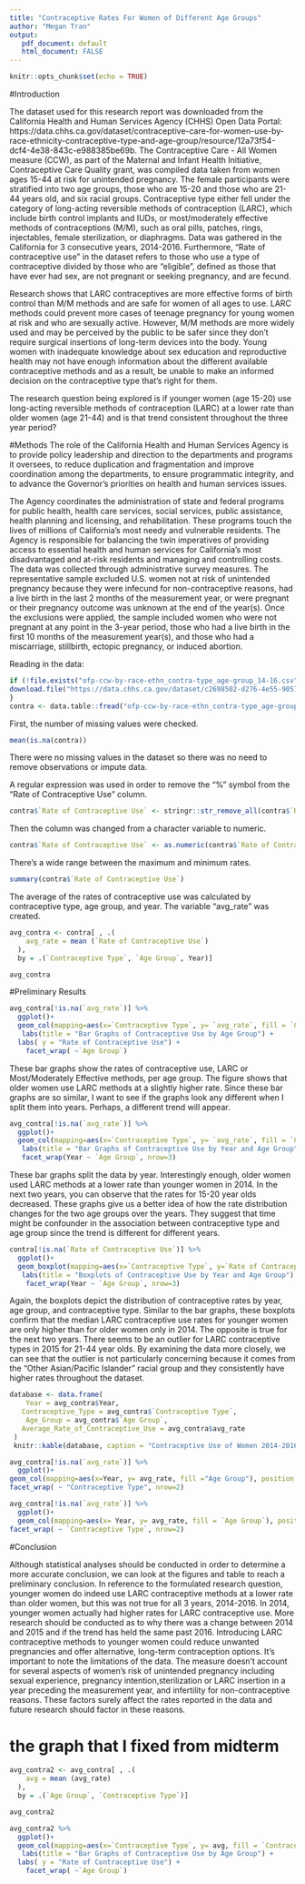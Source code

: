 ```yaml
---
title: "Contraceptive Rates For Women of Different Age Groups"
author: "Megan Tran"
output: 
   pdf_document: default
   html_document: FALSE
---
```


```r
knitr::opts_chunk$set(echo = TRUE)
```


#Introduction 

The dataset used for this research report was downloaded from the California Health and Human Services Agency (CHHS) Open Data Portal: https://data.chhs.ca.gov/dataset/contraceptive-care-for-women-use-by-race-ethnicity-contraceptive-type-and-age-group/resource/12a73f54-dcf4-4e38-843c-e988385be69b.
The Contraceptive Care - All Women measure (CCW), as part of the Maternal and Infant Health Initiative, Contraceptive Care Quality grant, was compiled data taken from women ages 15-44 at risk for unintended pregnancy. The female participants were stratified into two age groups, those who are 15-20 and those who are 21-44 years old, and six racial groups. Contraceptive type either fell under the category of long-acting reversible methods of contraception (LARC), which include birth control implants and IUDs, or most/moderately effective methods of contraceptions (M/M), such as oral pills, patches, rings, injectables, female sterilization, or diaphragms. Data was gathered in the California for 3 consecutive years, 2014-2016. Furthermore, "Rate of contraceptive use" in the dataset refers to those who use a type of contraceptive divided by those who are "eligible", defined as those that have ever had sex, are not pregnant or seeking pregnancy, and are fecund.
 
Research shows that LARC contraceptives are more effective forms of birth control than M/M methods and are safe for women of all ages to use. LARC methods could prevent more cases of teenage pregnancy for young women at risk and who are sexually active. However, M/M methods are more widely used and may be perceived by the public to be safer since they don't require surgical insertions of long-term devices into the body. Young women with inadequate knowledge about sex education and reproductive health may not have enough information about the different available contraceptive methods and as a result, be unable to make an informed decision on the contraceptive type that's right for them.

The research question being explored is if younger women (age 15-20) use long-acting reversible methods of contraception (LARC) at a lower rate than older women (age 21-44) and is that trend consistent throughout the three year period?


#Methods 
The role of the California Health and Human Services Agency is to provide policy leadership and direction to the departments and programs it oversees, to reduce duplication and fragmentation and improve coordination among the departments, to ensure programmatic integrity, and to advance the Governor's priorities on health and human services issues.

The Agency coordinates the administration of state and federal programs for public health, health care services, social services, public assistance, health planning and licensing, and rehabilitation. These programs touch the lives of millions of California's most needy and vulnerable residents. The Agency is responsible for balancing the twin imperatives of providing access to essential health and human services for California's most disadvantaged and at-risk residents and managing and controlling costs.
The data was collected through administrative survey measures. The representative sample excluded U.S. women not at risk of unintended pregnancy because they were infecund for non-contraceptive reasons, had a live birth in the last 2 months of the measurement year, or were pregnant or their pregnancy outcome was unknown at the end of the year(s). Once the exclusions were applied, the sample included women who were not pregnant at any point in the 3-year period, those who had a live birth in the first 10 months of the measurement year(s), and those who had a miscarriage, stillbirth, ectopic pregnancy, or induced abortion. 


Reading in the data:
```r
if (!file.exists("ofp-ccw-by-race-ethn_contra-type_age-group_14-16.csv")) {
download.file("https://data.chhs.ca.gov/dataset/c2698502-d276-4e55-9057-8153e39d21b1/resource/12a73f54-dcf4-4e38-843c-e988385be69b/download/ofp-ccw-by-race-ethn_contra-type_age-group_14-16.csv", "ofp-ccw-by-race-ethn_contra-type_age-group_14-16.csv", method="libcurl", timeout = 60) 
}
contra <- data.table::fread("ofp-ccw-by-race-ethn_contra-type_age-group_14-16.csv") 
```


First, the number of missing values were checked. 
```r
mean(is.na(contra))
```
There were no missing values in the dataset so there was no need to remove observations or impute data.


A regular expression was used in order to remove the "%" symbol from the "Rate of Contraceptive Use" column.
```r
contra$`Rate of Contraceptive Use` <- stringr::str_remove_all(contra$`Rate of Contraceptive Use`, "%")
```


Then the column was changed from a character variable to numeric.
```r
contra$`Rate of Contraceptive Use` <- as.numeric(contra$`Rate of Contraceptive Use`)
```


There's a wide range between the maximum and minimum rates.
```r
summary(contra$`Rate of Contraceptive Use`)
```


The average of the rates of contraceptive use was calculated by contraceptive type, age group, and year. The variable "avg_rate" was created.
```r
avg_contra <- contra[ , .(
    avg_rate = mean (`Rate of Contraceptive Use`)
  ), 
  by = .(`Contraceptive Type`, `Age Group`, Year)]

avg_contra
```

#Preliminary Results 



```r
avg_contra[!is.na(`avg_rate`)] %>% 
  ggplot()+
  geom_col(mapping=aes(x=`Contraceptive Type`, y= `avg_rate`, fill = `Contraceptive Type`)) +
   labs(title = "Bar Graphs of Contraceptive Use by Age Group") +
  labs( y = "Rate of Contraceptive Use") +
    facet_wrap( ~`Age Group`)
```

These bar graphs show the rates of contraceptive use, LARC or Most/Moderately Effective methods, per age group. The figure shows that older women use LARC methods at a slightly higher rate. Since these bar graphs are so similar, I want to see if the graphs look any different when I split them into years. Perhaps, a different trend will appear.



```r
avg_contra[!is.na(`avg_rate`)] %>% 
  ggplot()+
  geom_col(mapping=aes(x=`Contraceptive Type`, y= `avg_rate`, fill = `Contraceptive Type`)) +
   labs(title = "Bar Graphs of Contraceptive Use by Year and Age Group") +
   facet_wrap(Year ~ `Age Group`, nrow=3)
```
These bar graphs split the data by year. Interestingly enough, older women used LARC methods at a lower rate than younger women in 2014. In the next two years, you can observe that the rates for 15-20 year olds decreased. These graphs give us a better idea of how the rate distribution changes for the two age groups over the years. They suggest that time might be confounder in the association between contraceptive type and age group since the trend is different for different years. 



```r
contra[!is.na(`Rate of Contraceptive Use`)] %>% 
  ggplot()+
  geom_boxplot(mapping=aes(x=`Contraceptive Type`, y=`Rate of Contraceptive Use`, fill = `Contraceptive Type`)) +
   labs(title = "Boxplots of Contraceptive Use by Year and Age Group") + 
    facet_wrap(Year ~ `Age Group`, nrow=3)
```
Again, the boxplots depict the distribution of contraceptive rates by year, age group, and contraceptive type. Similar to the bar graphs, these boxplots confirm that the median LARC contraceptive use rates for younger women are only higher than for older women only in 2014. The opposite is true for the next two years. There seems to be an outlier for LARC contraceptive types in 2015 for 21-44 year olds. By examining the data more closely, we can see that the outlier is not particularly concerning because it comes from the "Other Asian/Pacific Islander" racial group and they consistently have higher rates throughout the dataset.




```r
database <- data.frame(
    Year = avg_contra$Year, 
   Contraceptive_Type = avg_contra$`Contraceptive Type`,
    Age_Group = avg_contra$`Age Group`,
   Average_Rate_of_Contraceptive_Use = avg_contra$avg_rate
 )
 knitr::kable(database, caption = "Contraceptive Use of Women 2014-2016")
```

```r
avg_contra[!is.na(`avg_rate`)] %>% 
  ggplot()+
geom_col(mapping=aes(x=Year, y= avg_rate, fill ="Age Group"), position = "dodge") +
facet_wrap( ~ "Contraceptive Type", nrow=2)
```
```r
avg_contra[!is.na(`avg_rate`)] %>% 
  ggplot()+
  geom_col(mapping=aes(x= Year, y= avg_rate, fill = `Age Group`), position = "dodge") +
facet_wrap( ~ `Contraceptive Type`, nrow=2)
```

#Conclusion 

Although statistical analyses should be conducted in order to determine a more accurate conclusion, we can look at the figures and table to reach a preliminary conclusion. In reference to the formulated research question, younger women do indeed use LARC contraceptive methods at a lower rate than older women, but this was not true for all 3 years, 2014-2016. In 2014, younger women actually had higher rates for LARC contraceptive use. More research should be conducted as to why there was a change between 2014 and 2015 and if the trend has held the same past 2016. Introducing LARC contraceptive methods to younger women could reduce unwanted pregnancies and offer alternative, long-term contraception options.
It's important to note the limitations of the data. The measure doesn't account for several aspects of women’s risk of unintended pregnancy including sexual experience, pregnancy intention,sterilization or LARC insertion in a year preceding the measurement year, and infertility for non-contraceptive reasons. These factors surely affect the rates reported in the data and future research should factor in these reasons.






# the graph that I fixed from midterm
```r
avg_contra2 <- avg_contra[ , .(
    avg = mean (avg_rate)
  ), 
  by = .(`Age Group`, `Contraceptive Type`)]

avg_contra2
```


```r
avg_contra2 %>% 
  ggplot()+
  geom_col(mapping=aes(x=`Contraceptive Type`, y= avg, fill = `Contraceptive Type`)) +
   labs(title = "Bar Graphs of Contraceptive Use by Age Group") +
  labs( y = "Rate of Contraceptive Use") +
    facet_wrap( ~`Age Group`)
```



